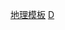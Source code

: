 {{template category
|type = infobox
|topic = [[地理|地理]]和場所
}}

[[Category:地理模板|]]
[[Category:信息框模板|D]]